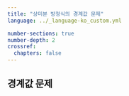 ```yaml
---
title: "상미분 방정식의 경계값 문제"
language: ../_language-ko_custom.yml 

number-sections: true
number-depth: 2
crossref:
  chapters: false
---
```


## 경계값 문제

